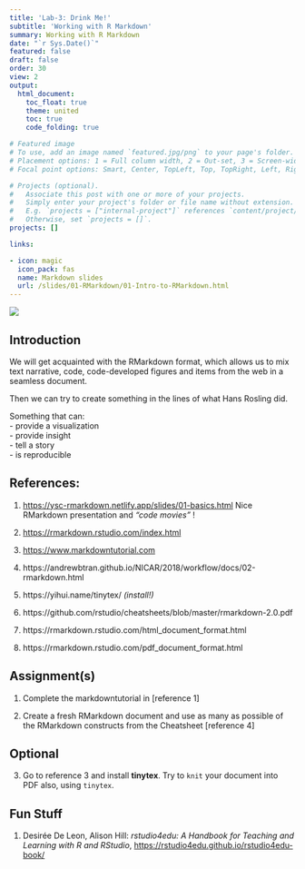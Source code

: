 ```yaml
---
title: 'Lab-3: Drink Me!'
subtitle: 'Working with R Markdown'
summary: Working with R Markdown
date: "`r Sys.Date()`"
featured: false
draft: false
order: 30
view: 2
output:
  html_document:
    toc_float: true
    theme: united
    toc: true
    code_folding: true

# Featured image
# To use, add an image named `featured.jpg/png` to your page's folder.
# Placement options: 1 = Full column width, 2 = Out-set, 3 = Screen-width
# Focal point options: Smart, Center, TopLeft, Top, TopRight, Left, Right, BottomLeft, Bottom, BottomRight

# Projects (optional).
#   Associate this post with one or more of your projects.
#   Simply enter your project's folder or file name without extension.
#   E.g. `projects = ["internal-project"]` references `content/project/deep-learning/index.md`.
#   Otherwise, set `projects = []`.
projects: []

links:

- icon: magic
  icon_pack: fas
  name: Markdown slides
  url: /slides/01-RMarkdown/01-Intro-to-RMarkdown.html
---
```


![](featured.jpg)

## Introduction

We will get acquainted with the RMarkdown format, which allows us to mix
text narrative, code, code-developed figures and items from the web in a
seamless document.

Then we can try to create something in the lines of what Hans Rosling
did.

Something that can:\
- provide a visualization\
- provide insight\
- tell a story\
- is reproducible

## References:

1.  <https://ysc-rmarkdown.netlify.app/slides/01-basics.html> Nice
    RMarkdown presentation and *"code movies"* !

2.  <https://rmarkdown.rstudio.com/index.html>

3.  <https://www.markdowntutorial.com>

4.  https://andrewbtran.github.io/NICAR/2018/workflow/docs/02-rmarkdown.html

5.  https://yihui.name/tinytex/ *(install!)*

6.  https://github.com/rstudio/cheatsheets/blob/master/rmarkdown-2.0.pdf

7.  https://rmarkdown.rstudio.com/html_document_format.html

8.  https://rmarkdown.rstudio.com/pdf_document_format.html

## Assignment(s)

1.  Complete the markdowntutorial in \[reference 1\]

2.  Create a fresh RMarkdown document and use as many as possible of the
    RMarkdown constructs from the Cheatsheet \[reference 4\]

## Optional

3.  Go to reference 3 and install **tinytex**. Try to `knit` your
    document into PDF also, using `tinytex`.

## Fun Stuff

1.  Desirée De Leon, Alison Hill: *rstudio4edu: A Handbook for Teaching
    and Learning with R and RStudio*,
    <https://rstudio4edu.github.io/rstudio4edu-book/>

